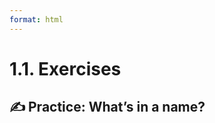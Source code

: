 ```yaml
---
format: html
---
```


<script src='../../src/quiz.js'></script>

# 1.1. Exercises

## ✍️ Practice: What's in a name?

<div id='mcq1'></div>
<script>
    generateQuiz(
        'mcq1',
        'Question 1',
        'Which of the following file names follows best practices?',
        {
        '<code>report 5.md</code>': 'Spaces should always be avoided in file names.',
        '<code>group-feedback_2022-09.md</code>': '',
        '<code>analysis_2022:09-2.md</code>': 'The recommended date format is <code>YYYY-MM-DD</code>. Also, the use of <code>:</code> is not allowed for file names.',
        '<code>2br144.tmp</code>': 'Such a file name is not descriptive of the file contents.',
        '<code>summary_08</code>': 'Always use proper extensions (e.g. <code>summary_08.txt</code>) for your files.',
        },
        '<code>group-feedback_2022-09.md</code>',
    );
</script>

<div id='mcq2'></div>
<script>
    generateQuiz(
        'mcq2',
        'True or False',
        'Using case sensitivity for differentiating between file names is prevented by Windows, Mac, and Linux.',
        {
        'True': 'File names are case-insensitive only in Windows (e.g. <code>intro.txt</code> is considered to be the same as <code>Intro.txt</code>), therefore creating two files with the same name but different letter cases is prevented. In Linux-based systems, however, you can simultaneously have both <code>intro.txt</code> and <code>Intro.txt</code>, which should be avoided.',
        'False': 'If it was automatically prevented, then this couldn’t have been a problem!',
        },
        'False',
    );
</script>
